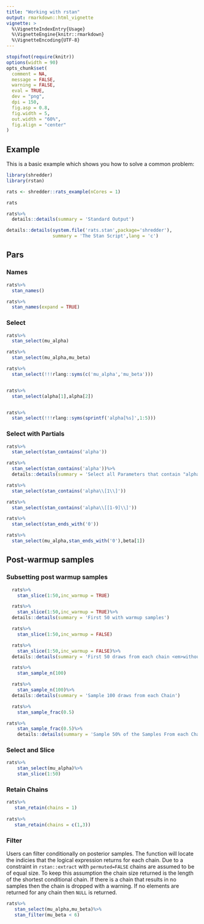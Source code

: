 ```yaml
---
title: "Working with rstan"
output: rmarkdown::html_vignette
vignette: >
  %\VignetteIndexEntry{Usage}
  %\VignetteEngine{knitr::rmarkdown}
  %\VignetteEncoding{UTF-8}
---
```


```r
stopifnot(require(knitr))
options(width = 90)
opts_chunk$set(
  comment = NA,
  message = FALSE,
  warning = FALSE,
  eval = TRUE,
  dev = "png",
  dpi = 150,
  fig.asp = 0.8,
  fig.width = 5,
  out.width = "60%",
  fig.align = "center"
)
```

## Example

This is a basic example which shows you how to solve a common problem:

```r
library(shredder)
library(rstan)
```

```r
rats <- shredder::rats_example(nCores = 1)
```

```r
rats
```

```r
rats%>%
  details::details(summary = 'Standard Output')
```

```r
details::details(system.file('rats.stan',package='shredder'),
                 summary = 'The Stan Script',lang = 'c')
```


## Pars

### Names

```r
rats%>%
  stan_names()

rats%>%
  stan_names(expand = TRUE)
```

### Select

```r
rats%>%
  stan_select(mu_alpha)

rats%>%
  stan_select(mu_alpha,mu_beta)

rats%>%
  stan_select(!!!rlang::syms(c('mu_alpha','mu_beta')))


rats%>%
  stan_select(alpha[1],alpha[2])


rats%>%
  stan_select(!!!rlang::syms(sprintf('alpha[%s]',1:5)))

```

### Select with Partials


```r
rats%>%
  stan_select(stan_contains('alpha'))

```

```r
rats%>%
  stan_select(stan_contains('alpha'))%>%
  details::details(summary = 'Select all Parameters that contain "alpha"')

```

```r
rats%>%
  stan_select(stan_contains('alpha\\[1\\]'))

rats%>%
  stan_select(stan_contains('alpha\\[[1-9]\\]'))

rats%>%
  stan_select(stan_ends_with('0'))

rats%>%
  stan_select(mu_alpha,stan_ends_with('0'),beta[1])
```

## Post-warmup samples

### Subsetting post warmup samples

```r

  rats%>%
    stan_slice(1:50,inc_warmup = TRUE)

```

```r

  rats%>%
    stan_slice(1:50,inc_warmup = TRUE)%>%
  details::details(summary = 'First 50 with warmup samples')

```

```r
  rats%>%
    stan_slice(1:50,inc_warmup = FALSE)

```


```r
  rats%>%
    stan_slice(1:50,inc_warmup = FALSE)%>%
  details::details(summary = 'First 50 draws from each chain <em>without</em> warmup samples')

```

```r
  rats%>%
    stan_sample_n(100)

```

```r
  rats%>%
    stan_sample_n(100)%>%
  details::details(summary = 'Sample 100 draws from each Chain')

```

```r

  rats%>%
    stan_sample_frac(0.5)

```

```r
rats%>%
    stan_sample_frac(0.5)%>%
    details::details(summary = 'Sample 50% of the Samples From each Chain')

```

### Select and Slice

```r
rats%>%
    stan_select(mu_alpha)%>%
    stan_slice(1:50)

```

### Retain Chains

```r
rats%>%
   stan_retain(chains = 1)
   
rats%>%
   stan_retain(chains = c(1,3))
```


### Filter

Users can filter conditionally on posterior samples. The function will locate the indicies that the logical expression returns for each chain. Due to a constraint in `rstan::extract` with `permuted=FALSE` chains are assumed to be of equal size. To keep this assumption the chain size returned is the length of the shortest conditional chain. If there is a chain that results in no samples then the chain is dropped with a warning. If no elements are returned for any chain then `NULL` is returned.

```r
rats%>%
   stan_select(mu_alpha,mu_beta)%>%
   stan_filter(mu_beta < 6)
 
```
